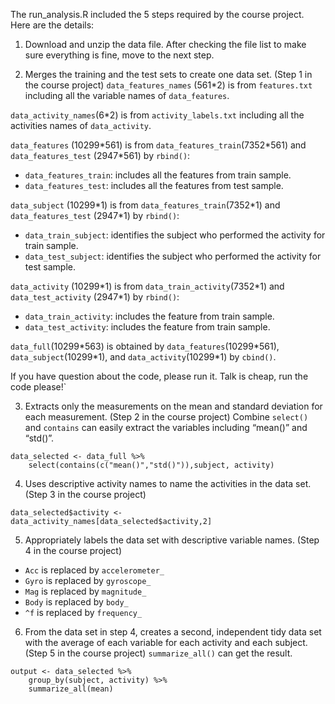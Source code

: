 The run_analysis.R included the 5 steps required by the course project. Here are the details:

1. Download and unzip the data file.
After checking the file list to make sure everything is fine, move to the next step. 

2. Merges the training and the test sets to create one data set. (Step 1 in the course project)
`data_features_names` (561\*2) is from `features.txt` including all the variable names of `data_features`.

`data_activity_names`(6*2) is from `activity_labels.txt` including all the activities names of `data_activity`.


`data_features` (10299\*561) is from `data_features_train`(7352\*561) and `data_features_test` (2947\*561) by `rbind()`:

  - `data_features_train`: includes all the features from train sample.
  - `data_features_test`: includes all the features from test sample.

`data_subject` (10299\*1) is from `data_features_train`(7352\*1) and `data_features_test` (2947\*1) by `rbind()`:

  - `data_train_subject`: identifies the subject who performed the activity for train sample. 
  - `data_test_subject`: identifies the subject who performed the activity for test sample. 


`data_activity` (10299\*1) is from `data_train_activity`(7352\*1) and `data_test_activity` (2947\*1) by `rbind()`:

  - `data_train_activity`: includes the feature from train sample. 
  - `data_test_activity`: includes the feature from train sample. 

`data_full`(10299\*563) is obtained by `data_features`(10299\*561), `data_subject`(10299\*1), and `data_activity`(10299\*1) by `cbind()`.

If you have question about the code, please run it. Talk is cheap, run the code please!`

3. Extracts only the measurements on the mean and standard deviation for each measurement. (Step 2 in the course project)
Combine `select()` and `contains` can easily extract the variables including "mean()" and "std()".
```
data_selected <- data_full %>% 
    select(contains(c("mean()","std()")),subject, activity)
```
4. Uses descriptive activity names to name the activities in the data set. (Step 3 in the course project)
```
data_selected$activity <- data_activity_names[data_selected$activity,2] 
```

5. Appropriately labels the data set with descriptive variable names. 
 (Step 4 in the course project)

 - `Acc` is replaced by `accelerometer_`
 - `Gyro` is replaced by `gyroscope_`
 - `Mag` is replaced by `magnitude_`
 - `Body` is replaced by `body_`
 - `^f` is replaced by `frequency_`

6. From the data set in step 4, creates a second, independent tidy data set with the average of each variable for each activity and each subject.  (Step 5 in the course project)
`summarize_all()` can get the result.
```
output <- data_selected %>% 
    group_by(subject, activity) %>% 
    summarize_all(mean)
```

